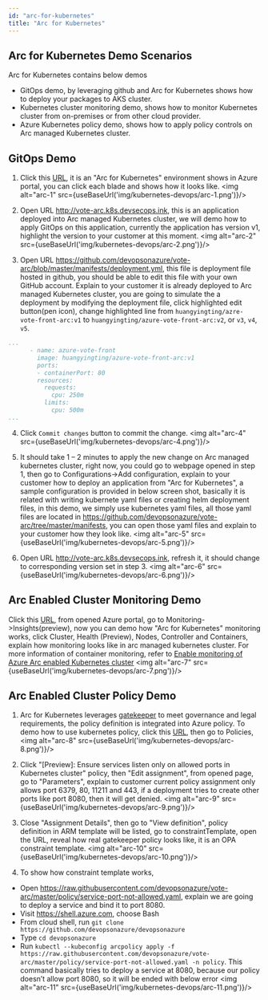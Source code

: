 ```yaml
---
id: "arc-for-kubernetes"
title: "Arc for Kubernetes"
---
```



## Arc for Kubernetes Demo Scenarios

Arc for Kubernetes contains below demos
- GitOps demo, by leveraging github and Arc for Kubernetes shows how to deploy your packages to AKS cluster.
- Kubernetes cluster monitoring demo, shows how to monitor Kubernetes cluster from on-premises or from other cloud provider.
- Azure Kubernetes policy demo, shows how to apply policy controls on Arc managed Kubernetes cluster.

## GitOps Demo

1. Click this [URL](https://ms.portal.azure.com/?feature.azureArc=true&Microsoft_Azure_ContainerService=flight4&feature.enablearck8smonitoring=true&feature.azureAroV4=true#@microsoft.onmicrosoft.com/resource/subscriptions/513df66c-64b0-4c0b-a13a-7f37bb384aff/resourceGroups/AzureArc/providers/Microsoft.Kubernetes/connectedClusters/K8SARC/overview), it is an "Arc for Kubernetes" environment shows in Azure portal, you can click each blade and shows how it looks like.
<img alt="arc-1" src={useBaseUrl('img/kubernetes-devops/arc-1.png')}/>

2. Open URL http://vote-arc.k8s.devsecops.ink, this is an application deployed into Arc managed Kubernetes cluster, we will demo how to apply GitOps on this application, currently the application has version v1, highlight the version to your customer at this moment.
<img alt="arc-2" src={useBaseUrl('img/kubernetes-devops/arc-2.png')}/>

3. Open URL https://github.com/devopsonazure/vote-arc/blob/master/manifests/deployment.yml, this file is deployment file hosted in github, you should be able to edit this file with your own GitHub account. Explain to your customer it is already deployed to Arc managed Kubernetes cluster, you are going to simulate the a deployment by modifying the deployment file, click highlighted edit button(pen icon), change highlighted line from `huangyingting/azre-vote-front-arc:v1` to `huangyingting/azure-vote-front-arc:v2`, or `v3`, `v4`, `v5`.
```yaml {3}
...
      - name: azure-vote-front
        image: huangyingting/azure-vote-front-arc:v1
        ports:
        - containerPort: 80
        resources:
          requests:
            cpu: 250m
          limits:
            cpu: 500m
...            
```

4. Click `Commit changes` button to commit the change.
<img alt="arc-4" src={useBaseUrl('img/kubernetes-devops/arc-4.png')}/>

5. It should take 1 – 2 minutes to apply the new change on Arc managed kubernetes cluster, right now, you could go to webpage opened in step 1, then go to Configurations->Add configuration, explain to your customer how to deploy an application from "Arc for Kubernetes", a sample configuration is provided in below screen shot, basically it is related with writing kubernete yaml files or creating helm deployment files, in this demo, we simply use kubernetes yaml files, all those yaml files are located in https://github.com/devopsonazure/vote-arc/tree/master/manifests, you can open those yaml files and explain to your customer how they look like.
<img alt="arc-5" src={useBaseUrl('img/kubernetes-devops/arc-5.png')}/>

6. Open URL http://vote-arc.k8s.devsecops.ink, refresh it, it should change to corresponding version set in step 3.
<img alt="arc-6" src={useBaseUrl('img/kubernetes-devops/arc-6.png')}/>

## Arc Enabled Cluster Monitoring Demo

Click this [URL](https://ms.portal.azure.com/?feature.azureArc=true&Microsoft_Azure_ContainerService=flight4&feature.enablearck8smonitoring=true&feature.azureAroV4=true#@microsoft.onmicrosoft.com/resource/subscriptions/513df66c-64b0-4c0b-a13a-7f37bb384aff/resourceGroups/AzureArc/providers/Microsoft.Kubernetes/connectedClusters/K8SARC/overview), from opened Azure portal, go to Monitoring->Insights(preview), now you can demo how "Arc for Kubernetes" monitoring works, click Cluster, Health (Preview), Nodes, Controller and Containers, explain how monitoring looks like in arc managed kubernetes cluster.
For more information of container monitoring, refer to [Enable monitoring of Azure Arc enabled Kubernetes cluster](https://docs.microsoft.com/en-us/azure/azure-arc/kubernetes/deploy-azure-monitor-for-containers)
<img alt="arc-7" src={useBaseUrl('img/kubernetes-devops/arc-7.png')}/>

## Arc Enabled Cluster Policy Demo

1. Arc for Kubernetes leverages [gatekeeper](https://github.com/open-policy-agent/gatekeeper) to meet governance and legal requirements, the policy definition is integrated into Azure policy. To demo how to use kubernetes policy, click this [URL](https://ms.portal.azure.com/?feature.azureArc=true&Microsoft_Azure_ContainerService=flight4&feature.enablearck8smonitoring=true&feature.azureAroV4=true#@microsoft.onmicrosoft.com/resource/subscriptions/513df66c-64b0-4c0b-a13a-7f37bb384aff/resourceGroups/AzureArc/providers/Microsoft.Kubernetes/connectedClusters/K8SARC/overview), then go to Policies, 
<img alt="arc-8" src={useBaseUrl('img/kubernetes-devops/arc-8.png')}/>

2. Click "[Preview]: Ensure services listen only on allowed ports in Kubernetes cluster" policy, then "Edit assignment", from opened page, go to "Parameters", explain to customer current policy assignment only allows port 6379, 80, 11211 and 443, if a deployment tries to create other ports like port 8080, then it will get denied.
<img alt="arc-9" src={useBaseUrl('img/kubernetes-devops/arc-9.png')}/>

3. Close "Assignment Details", then go to "View definition", policy definition in ARM template will be listed, go to constraintTemplate, open the URL, reveal how real gatekeeper policy looks like, it is an OPA constraint template.
<img alt="arc-10" src={useBaseUrl('img/kubernetes-devops/arc-10.png')}/>

4. To show how constraint template works, 
- Open https://raw.githubusercontent.com/devopsonazure/vote-arc/master/policy/service-port-not-allowed.yaml, explain we are going to deploy a service and bind it to port 8080. 
- Visit https://shell.azure.com, choose Bash
- From cloud shell, run `git clone https://github.com/devopsonazure/devopsonazure`
- Type `cd devopsonazure`
- Run `kubectl --kubeconfig arcpolicy apply -f https://raw.githubusercontent.com/devopsonazure/vote-arc/master/policy/service-port-not-allowed.yaml -n policy`. This command basically tries to deploy a service at 8080, because our policy doesn’t allow port 8080, so it will be ended with below error
<img alt="arc-11" src={useBaseUrl('img/kubernetes-devops/arc-11.png')}/>
